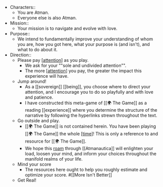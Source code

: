 - Characters::
    - You are Atman.
    - Everyone else is also Atman.
- Mission::
    - Your mission is to navigate and evolve with love.
- Purpose::
    - We intend to fundamentally improve your understanding of whom you are, how you got here, what your purpose is (and isn't), and what to do about it.
- Direction::
    - Please pay [[attention]] as you play.
        - We ask for your ""sole and undivided attention"".
        - The more [[attention]] you pay, the greater the impact this experience will have.
    - Jump around!
        - As a [[sovereign]] [[being]], you choose where to direct your attention, and I encourage you to do so playfully and with love and patience.
        - I have constructed this meta-game of [[🌍 The Game]] as a reading [[experience]] where you determine the structure of the narrative by following the hyperlinks strewn throughout the text.
    - Go outside and play.
        - [[🌍 The Game]] is not contained herein. You have been playing [[🌍 The Game]] the whole [[time]]! This is only a reference to and resource for [[🌍 The Game]].
        - We hope this [roam]([[Roam]]) through [[Atmanautica]] will enlighten your load, loosen your mind, and inform your choices throughout the manifold realms of your life.
    - Mind your score
        - The resources here ought to help you roughly estimate and optimize your score. #[[More Isn't Better]]
    - Get Real!

[//begin]: # "Autogenerated link references for markdown compatibility"
[attention]: ../../areas/get-real/attention "Attention"
[attention]: ../../areas/get-real/attention "Attention"
[time]: time "Time"
[//end]: # "Autogenerated link references"
